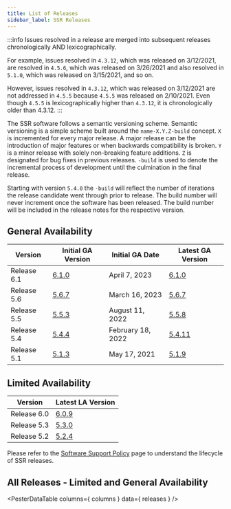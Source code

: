 ```yaml
---
title: List of Releases
sidebar_label: SSR Releases
---
```



:::info
Issues resolved in a release are merged into subsequent releases chronologically AND lexicographically. 

For example, issues resolved in `4.3.12`, which was released on 3/12/2021, are resolved in `4.5.6`, which was released on 3/26/2021 and also resolved in `5.1.0`, which was released on 3/15/2021, and so on.

However, issues resolved in `4.3.12`, which was released on 3/12/2021 are not addressed in `4.5.5` because `4.5.5` was released on 2/10/2021. Even though `4.5.5` is lexicographically higher than `4.3.12`, it is chronologically older than 4.3.12.
:::

The SSR software follows a semantic versioning scheme. Semantic versioning is a simple scheme built around the `name-X.Y.Z-build` concept. `X` is incremented for every major release. A major release can be the introduction of major features or when backwards compatibility is broken. `Y` is a minor release with solely non-breaking feature additions. `Z` is designated for bug fixes in previous releases. `-build` is used to denote the incremental process of development until the culmination in the final release.

Starting with version `5.4.0` the `-build` will reflect the number of iterations the release candidate went through prior to release. The build number will never increment once the software has been released. The build number will be included in the release notes for the respective version.

## General Availability 

| Version | Initial GA Version | Initial GA Date | Latest GA Version |
| --- | --- | --- | --- |
| Release 6.1 | [6.1.0](release_notes_128t_6.1.md#release-610-47) | April 7, 2023 | [6.1.0](release_notes_128t_6.1.md#release-610-39) |
| Release 5.6 | [5.6.7](release_notes_128t_5.6.md#release-567-4) | March 16, 2023 | [5.6.7](release_notes_128t_5.6.md#release-567-4) |
| Release 5.5 | [5.5.3](release_notes_128t_5.5.md#release-553-4) | August 11, 2022 | [5.5.8](release_notes_128t_5.5.md#release-558-7) |
| Release 5.4 | [5.4.4](release_notes_128t_5.4.md#release-544-9) | February 18, 2022 | [5.4.11](release_notes_128t_5.4.md#release-5411-4) |
| Release 5.1 | [5.1.3](release_notes_128t_5.1.md#release-513) | May 17, 2021 | [5.1.9](release_notes_128t_5.1.md#release-519-1) |

## Limited Availability 

| Version | Latest LA Version | 
| --- | --- |
| Release 6.0 | [6.0.9](release_notes_128t_6.0.md#release-609-3) |
| Release 5.3 | [5.3.0](release_notes_128t_5.3.md#release-530) |
| Release 5.2 | [5.2.4](release_notes_128t_5.2.md#release-524-1) |

Please refer to the [Software Support Policy](about_support_policy.md) page to understand the lifecycle of SSR releases.

## All Releases - Limited and General Availability

<PesterDataTable
  columns={ columns }
  data={ releases }
/>
